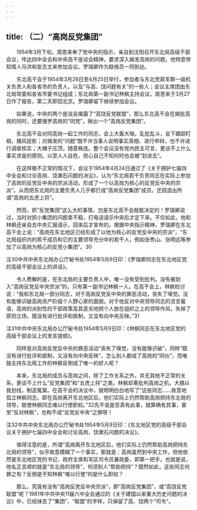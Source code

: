 ```yaml
---
---
---
```

title: （二）“高岗反党集团”
---




　　1954年3月下旬，周恩来奉了党中央的指示，亲自到沈阳召开东北局高级干部会议，传达四中全会和中央高干座谈会精神，要求深入揭发高岗的问题。他特意带知情人马洪和安志文来参加会议。罗瑞卿作为联络员一同到达。

　　东北高干会于1954年3月26日至4月25日举行，参加者与东北党政军群一级机关负责人和各省市的负责人，以及“与高、饶问题有关”的一些人；会议主席团由东北局常委和各省市委书记组成；东北局第一副书记林枫主持会议。周恩来于3月27日作了报告，第二天即回北京。罗瑞卿留下继续参加会议。

　　如果说，中央的两个座谈会揭露了“高饶反党联盟”，那么东北高干会在揭批高岗的同时，还要搜罗高岗的“同党”，揪出一个“高岗反党集团”。

　　东北高干会对同高岗一起工作的同志，会上大轰大嗡，乱批乱斗，会下跟踪盯梢，捕风捉影；对揭发的“问题”既不许当事人说明事实真相、进行申辩，也不许进行调查核实；大帽子压顶，随意株连。整个会议没有党内民主可言，更谈不上什么事实求是的原则。以至人人自危，担心自己不知何时也会被“划进去”。

　　在这样极不正常的情况下，会议于1954年4月24日通过了《关于拥护七届四中全会和讨论高岗、饶漱石问题的决议》，认为“东北局若干负责同志在实际上参加了高岗的反党反中央的宗派活动，形成了一个以高岗为核心的反党反中央的宗派”。从而把东北局的主要负责人几乎都打成“高岗反党集团”成员，还捏造出所谓“高岗的五虎上将”。

　　然而，抓“反党集团”这么大的事情，岂是东北高干会就能决定的！罗瑞卿说过，当时对抓小集团的问题拿不稳，打电话请示中央后才定下来。不仅如此，他和林枫还亲自去中央汇报请示，回来后才宣布的。根据中央指示精神，罗瑞卿在东北高干会上说：“高岗在东北地区已经形成了以他为核心的反党反中央的宗派”，“东北局组织内的若干成员和它的主要领导充分中的若干人，例如张秀山、张明远等参加了以高岗为核心的反党小集团”。30

注30中共中央东北局办公厅秘书处1954年5月9日印：《罗瑞卿同志在东北地区党的高级干部会议上的讲话》。

　　令人费解的是，在东北局的主要负责人中，唯一没有受到批判。没有被划入“高岗反党反中央宗派”的，只有第一副书记林枫一人。在高干会上，林枫检讨说：“我和东北局一部分同志，对于高岗反党反中央的罪恶活动，丧失了嗅觉。没有能够识破高岗资产阶级个人野心家的面貌。对于他反对中央领导同志的流言蜚语，高岗的派别性的干部政策及其恶劣地把个人放在组织之上的领导作风，失掉了原则立场，既没有进行批评和抵制，又没有向中央反映。”31

注31中共中央东北局办公厅秘书处1954年5月9日印：《林枫同志在东北地区党的高级干部会议上的发言提纲》。

　　同样是对高岗反党反中央的罪恶活动“丧失了嗅觉，没有能够识破”，同样“既没有进行批评和抵制，又没有向中央反映”，怎么别人都成了高岗的“同伙”，而唯独主持东北局工作的林枫反倒成了唯一的好人呢？

　　本来，东北局的成员与高岗之间，除了工作关系之外，并无其他不正常的关系，更谈不上什么“反党集团”和“五虎上将”之类。林枫却乘批判高岗之机，大搞以我划线，制造冤案。在高干会的决议中，就明明白白地写了“这些同志……故意地孤立林枫同志，即在高岗离开东北地区后，他们实际上仍然帮助高岗把持东北局的领导，致使林枫同志难以行使职权。”32先不说是否真有此事，就算确有其事，甚至“反对林枫”，也构不成“反党反中央”之罪呀！

注32中共中央东北局办公厅秘书处1954年5月9日印：《东北地区党的高级干部会议关于拥护七届四中全会和讨论高岗、饶漱石问题的决议》。

　　值得注意的是，所谓“高岗离开东北地区后，他们实际上仍然帮助高岗把持东北局的领导”，似乎故意模糊了一个事实，那就是：高岗虽然到中央工作，但他依然是东北地区党的书记、政府主席和军区司令员兼政委，即第一把手。也就是说，他名正言顺的就是“东北局的领导”，何须别人“帮助把持”？既然如此，这些同志何罪之有？反倒是不知林枫“难以行使”的是什么职权？

　　那么，究竟有没有“高岗反党反中央宗派”，即“高岗反党集团”，或“高饶反党联盟”呢？1981年中共中央11届六中全会通过的《关于建国以来重大历史问题的决议》中，已经抹去了“集团”、“联盟”的字样，只保留了高、饶两个“司令”。